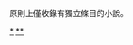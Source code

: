{{catmore|小說化}}

原則上僅收錄有獨立條目的小說。

{{seealso|Category:小說改編作品}}

[[Category:小說|*]]
[[Category:改編自其他媒體的媒體|**]]